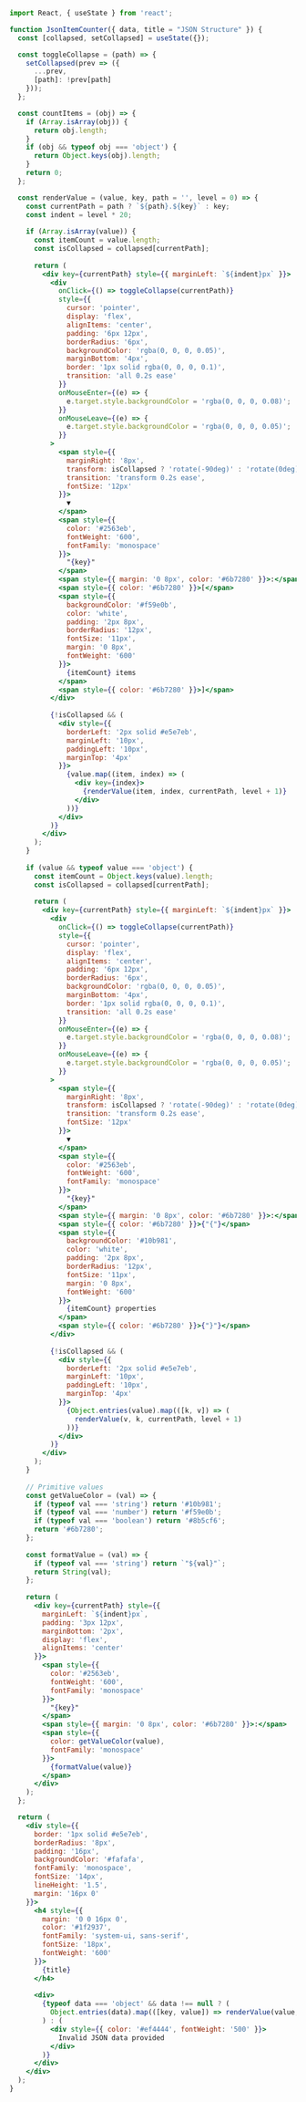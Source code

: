 ```jsx JsonItemCounter
import React, { useState } from 'react';

function JsonItemCounter({ data, title = "JSON Structure" }) {
  const [collapsed, setCollapsed] = useState({});

  const toggleCollapse = (path) => {
    setCollapsed(prev => ({
      ...prev,
      [path]: !prev[path]
    }));
  };

  const countItems = (obj) => {
    if (Array.isArray(obj)) {
      return obj.length;
    }
    if (obj && typeof obj === 'object') {
      return Object.keys(obj).length;
    }
    return 0;
  };

  const renderValue = (value, key, path = '', level = 0) => {
    const currentPath = path ? `${path}.${key}` : key;
    const indent = level * 20;
    
    if (Array.isArray(value)) {
      const itemCount = value.length;
      const isCollapsed = collapsed[currentPath];
      
      return (
        <div key={currentPath} style={{ marginLeft: `${indent}px` }}>
          <div 
            onClick={() => toggleCollapse(currentPath)}
            style={{ 
              cursor: 'pointer', 
              display: 'flex', 
              alignItems: 'center',
              padding: '6px 12px',
              borderRadius: '6px',
              backgroundColor: 'rgba(0, 0, 0, 0.05)',
              marginBottom: '4px',
              border: '1px solid rgba(0, 0, 0, 0.1)',
              transition: 'all 0.2s ease'
            }}
            onMouseEnter={(e) => {
              e.target.style.backgroundColor = 'rgba(0, 0, 0, 0.08)';
            }}
            onMouseLeave={(e) => {
              e.target.style.backgroundColor = 'rgba(0, 0, 0, 0.05)';
            }}
          >
            <span style={{ 
              marginRight: '8px',
              transform: isCollapsed ? 'rotate(-90deg)' : 'rotate(0deg)',
              transition: 'transform 0.2s ease',
              fontSize: '12px'
            }}>
              ▼
            </span>
            <span style={{ 
              color: '#2563eb',
              fontWeight: '600',
              fontFamily: 'monospace'
            }}>
              "{key}"
            </span>
            <span style={{ margin: '0 8px', color: '#6b7280' }}>:</span>
            <span style={{ color: '#6b7280' }}>[</span>
            <span style={{ 
              backgroundColor: '#f59e0b',
              color: 'white',
              padding: '2px 8px',
              borderRadius: '12px',
              fontSize: '11px',
              margin: '0 8px',
              fontWeight: '600'
            }}>
              {itemCount} items
            </span>
            <span style={{ color: '#6b7280' }}>]</span>
          </div>
          
          {!isCollapsed && (
            <div style={{ 
              borderLeft: '2px solid #e5e7eb',
              marginLeft: '10px',
              paddingLeft: '10px',
              marginTop: '4px'
            }}>
              {value.map((item, index) => (
                <div key={index}>
                  {renderValue(item, index, currentPath, level + 1)}
                </div>
              ))}
            </div>
          )}
        </div>
      );
    }
    
    if (value && typeof value === 'object') {
      const itemCount = Object.keys(value).length;
      const isCollapsed = collapsed[currentPath];
      
      return (
        <div key={currentPath} style={{ marginLeft: `${indent}px` }}>
          <div 
            onClick={() => toggleCollapse(currentPath)}
            style={{ 
              cursor: 'pointer', 
              display: 'flex', 
              alignItems: 'center',
              padding: '6px 12px',
              borderRadius: '6px',
              backgroundColor: 'rgba(0, 0, 0, 0.05)',
              marginBottom: '4px',
              border: '1px solid rgba(0, 0, 0, 0.1)',
              transition: 'all 0.2s ease'
            }}
            onMouseEnter={(e) => {
              e.target.style.backgroundColor = 'rgba(0, 0, 0, 0.08)';
            }}
            onMouseLeave={(e) => {
              e.target.style.backgroundColor = 'rgba(0, 0, 0, 0.05)';
            }}
          >
            <span style={{ 
              marginRight: '8px',
              transform: isCollapsed ? 'rotate(-90deg)' : 'rotate(0deg)',
              transition: 'transform 0.2s ease',
              fontSize: '12px'
            }}>
              ▼
            </span>
            <span style={{ 
              color: '#2563eb',
              fontWeight: '600',
              fontFamily: 'monospace'
            }}>
              "{key}"
            </span>
            <span style={{ margin: '0 8px', color: '#6b7280' }}>:</span>
            <span style={{ color: '#6b7280' }}>{"{"}</span>
            <span style={{ 
              backgroundColor: '#10b981',
              color: 'white',
              padding: '2px 8px',
              borderRadius: '12px',
              fontSize: '11px',
              margin: '0 8px',
              fontWeight: '600'
            }}>
              {itemCount} properties
            </span>
            <span style={{ color: '#6b7280' }}>{"}"}</span>
          </div>
          
          {!isCollapsed && (
            <div style={{ 
              borderLeft: '2px solid #e5e7eb',
              marginLeft: '10px',
              paddingLeft: '10px',
              marginTop: '4px'
            }}>
              {Object.entries(value).map(([k, v]) => (
                renderValue(v, k, currentPath, level + 1)
              ))}
            </div>
          )}
        </div>
      );
    }
    
    // Primitive values
    const getValueColor = (val) => {
      if (typeof val === 'string') return '#10b981';
      if (typeof val === 'number') return '#f59e0b';
      if (typeof val === 'boolean') return '#8b5cf6';
      return '#6b7280';
    };
    
    const formatValue = (val) => {
      if (typeof val === 'string') return `"${val}"`;
      return String(val);
    };
    
    return (
      <div key={currentPath} style={{ 
        marginLeft: `${indent}px`,
        padding: '3px 12px',
        marginBottom: '2px',
        display: 'flex',
        alignItems: 'center'
      }}>
        <span style={{ 
          color: '#2563eb',
          fontWeight: '600',
          fontFamily: 'monospace'
        }}>
          "{key}"
        </span>
        <span style={{ margin: '0 8px', color: '#6b7280' }}>:</span>
        <span style={{ 
          color: getValueColor(value),
          fontFamily: 'monospace'
        }}>
          {formatValue(value)}
        </span>
      </div>
    );
  };

  return (
    <div style={{ 
      border: '1px solid #e5e7eb',
      borderRadius: '8px',
      padding: '16px',
      backgroundColor: '#fafafa',
      fontFamily: 'monospace',
      fontSize: '14px',
      lineHeight: '1.5',
      margin: '16px 0'
    }}>
      <h4 style={{ 
        margin: '0 0 16px 0',
        color: '#1f2937',
        fontFamily: 'system-ui, sans-serif',
        fontSize: '18px',
        fontWeight: '600'
      }}>
        {title}
      </h4>
      
      <div>
        {typeof data === 'object' && data !== null ? (
          Object.entries(data).map(([key, value]) => renderValue(value, key, '', 0))
        ) : (
          <div style={{ color: '#ef4444', fontWeight: '500' }}>
            Invalid JSON data provided
          </div>
        )}
      </div>
    </div>
  );
}
```